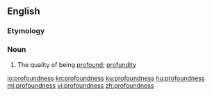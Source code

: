 ==English==

===Etymology===
{{suffix|profound|ness|lang=en}}

===Noun===
{{en-noun|-|es}}

# The quality of being [[profound]]; [[profundity]]

[[io:profoundness]]
[[kn:profoundness]]
[[ku:profoundness]]
[[hu:profoundness]]
[[ml:profoundness]]
[[vi:profoundness]]
[[zh:profoundness]]